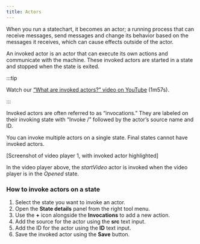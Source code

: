 ```yaml
---
title: Actors
---
```


When you run a statechart, it becomes an actor; a running process that can receive messages, send messages and change its behavior based on the messages it receives, which can cause effects outside of the actor.

An invoked actor is an actor that can execute its own actions and communicate with the machine. These invoked actors are started in a state and stopped when the state is exited.

:::tip

Watch our [“What are invoked actors?” video on YouTube](https://www.youtube.com/watch?v=TRMS8NYKWnA&list=PLvWgkXBB3dd4I_l-djWVU2UGPyBgKfnTQ&index=9) (1m57s).

:::

Invoked actors are often referred to as “invocations.” They are labeled on their invoking state with “Invoke /” followed by the actor’s source name and ID.

You can invoke multiple actors on a single state. Final states cannot have invoked actors.

[Screenshot of video player 1, with invoked actor highlighted]

In the video player above, the *startVideo* actor is invoked when the video player is in the *Opened* state.

### How to invoke actors on a state

1. Select the state you want to invoke an actor.
2. Open the **State details** panel from the right tool menu.
3. Use the **+** icon alongside the **Invocations** to add a new action.
4. Add the source for the actor using the **src** text input.
5. Add the ID for the actor using the **ID** text input.
6. Save the invoked actor using the **Save** button.
